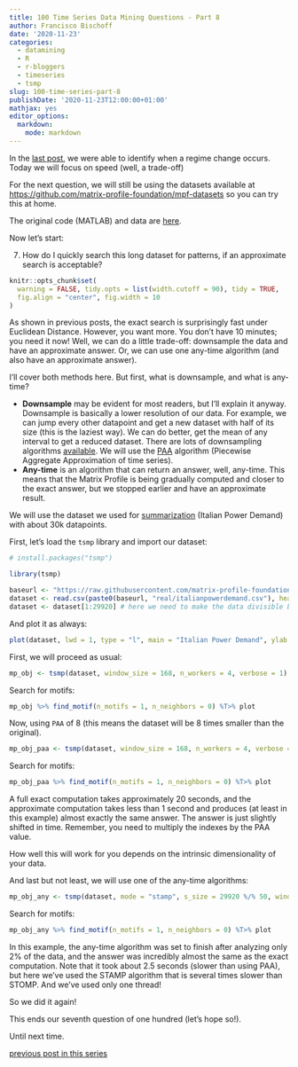 ```yaml
---
title: 100 Time Series Data Mining Questions - Part 8
author: Francisco Bischoff
date: '2020-11-23'
categories:
  - datamining
  - R
  - r-bloggers
  - timeseries
  - tsmp
slug: 100-time-series-part-8
publishDate: '2020-11-23T12:00:00+01:00'
mathjax: yes
editor_options:
  markdown:
    mode: markdown
---
```


In the [last post](/posts/100-time-series-part-6), we were able to identify when a regime change occurs.
Today we will focus on speed (well, a trade-off)

For the next question, we will still be using the datasets available at <https://github.com/matrix-profile-foundation/mpf-datasets> so you can try this at home.

The original code (MATLAB) and data are [here](https://www.cs.ucr.edu/~eamonn/HundredQuestions.zip).

Now let's start:

7.  How do I quickly search this long dataset for patterns, if an approximate search is acceptable?

```r
knitr::opts_chunk$set(
  warning = FALSE, tidy.opts = list(width.cutoff = 90), tidy = TRUE,
  fig.align = "center", fig.width = 10
)
```

As shown in previous posts, the exact search is surprisingly fast under Euclidean Distance.
However, you want more.
You don't have 10 minutes; you need it now!
Well, we can do a little trade-off: downsample the data and have an approximate answer.
Or, we can use one any-time algorithm (and also have an approximate answer).

I'll cover both methods here.
But first, what is downsample, and what is any-time?

-   **Downsample** may be evident for most readers, but I'll explain it anyway. Downsample is basically a lower resolution of our data. For example, we can jump every other datapoint and get a new dataset with half of its size (this is the laziest way). We can do better, get the mean of any interval to get a reduced dataset. There are lots of downsampling algorithms [available](https://en.wikipedia.org/wiki/Downsampling_(signal_processing)). We will use the [PAA](https://jmotif.github.io/sax-vsm_site/morea/algorithm/PAA.html) algorithm (Piecewise Aggregate Approximation of time series).
-   **Any-time** is an algorithm that can return an answer, well, any-time. This means that the Matrix Profile is being gradually computed and closer to the exact answer, but we stopped earlier and have an approximate result.

We will use the dataset we used for [summarization](/posts/100-time-series-part-5) (Italian Power Demand) with about 30k datapoints.

First, let's load the `tsmp` library and import our dataset:

```r
# install.packages("tsmp")

library(tsmp)

baseurl <- "https://raw.githubusercontent.com/matrix-profile-foundation/mpf-datasets/05efe885cff4b2266067ad62c4f6fa2b537ad2a2/"
dataset <- read.csv(paste0(baseurl, "real/italianpowerdemand.csv"), header = FALSE)$V1
dataset <- dataset[1:29920] # here we need to make the data divisible by the value we will use in PAA. This will be fixed in further versions.
```

And plot it as always:

```r
plot(dataset, lwd = 1, type = "l", main = "Italian Power Demand", ylab = "kWh", xlab = "time (hourly)")
```

First, we will proceed as usual:

```r

mp_obj <- tsmp(dataset, window_size = 168, n_workers = 4, verbose = 1)

```

Search for motifs:

```r

mp_obj %>% find_motif(n_motifs = 1, n_neighbors = 0) %T>% plot
```

Now, using `PAA` of 8 (this means the dataset will be 8 times smaller than the original).

```r

mp_obj_paa <- tsmp(dataset, window_size = 168, n_workers = 4, verbose = 1, paa = 8)

```

Search for motifs:

```r

mp_obj_paa %>% find_motif(n_motifs = 1, n_neighbors = 0) %T>% plot
```

A full exact computation takes approximately 20 seconds, and the approximate computation takes less than 1 second and produces (at least in this example) almost exactly the same answer.
The answer is just slightly shifted in time.
Remember, you need to multiply the indexes by the PAA value.

How well this will work for you depends on the intrinsic dimensionality of your data.

And last but not least, we will use one of the any-time algorithms:

```r

mp_obj_any <- tsmp(dataset, mode = "stamp", s_size = 29920 %/% 50, window_size = 168, verbose = 1)
```

Search for motifs:

```r

mp_obj_any %>% find_motif(n_motifs = 1, n_neighbors = 0) %T>% plot
```

In this example, the any-time algorithm was set to finish after analyzing only 2% of the data, and the answer was incredibly almost the same as the exact computation.
Note that it took about 2.5 seconds (slower than using PAA), but here we've used the STAMP algorithm that is several times slower than STOMP.
And we've used only one thread!

So we did it again!

This ends our seventh question of one hundred (let's hope so!).

Until next time.

[previous post in this series](/posts/100-time-series-part-7)
